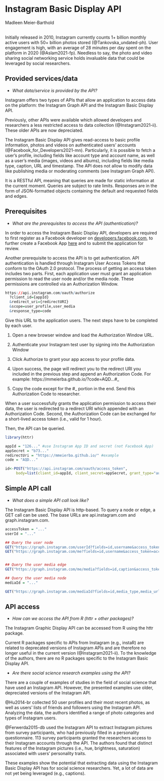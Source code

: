 
# Instagram Basic Display API
<chauthors>Madleen Meier-Barthold</chauthors>
<br><br>

Initially released in 2010, Instagram currently counts 1+ billion monthly active users with 50+ billion photos stored (@Tankovska_undated-ph). User engagement is high, with an average of 28 minutes per day spent on the platform in 2020 (@Aslam2021-fp). Needless to say, the photo and video sharing social networking service holds invaluable data that could be leveraged by social researchers. 

## Provided services/data
* *What data/service is provided by the API?*

Instagram offers two types of APIs that allow an application to access data on the platform: the Instagram Graph API and the Instagram Basic Display API.

Previously, other APIs were available which allowed developers and researchers a less restricted access to data collection (@Instagram2021-ii). These older APIs are now depreciated.

The Instagram Basic Display API gives read-access to basic profile information, photos and videos on authenticated users’ accounts (@Facebook_for_Developers2021-mn). Particularly, it is possible to fetch a user’s profile, including fields like account type and account name, as well as a user’s media (images, videos and albums), including fields like media type, caption, URL and timestamp. The API does not allow to modify data like publishing media or moderating comments (see Instagram Graph API).

It is a RESTful API, meaning that queries are made for static information at the current moment. Queries are subject to rate limits. Responses are in the form of JSON-formatted objects containing the default and requested fields and edges. 

## Prerequisites
* *What are the prerequisites to access the API (authentication)? *

In order to access the Instagram Basic Display API, developers are required to first register as a Facebook developer on [developers.facebook.com]("https://developers.facebook.com/), to further create a Facebook App [here]("https://developers.facebook.com/docs/instagram-basic-display-api/getting-started") and to submit the application for review. 

Another prerequisite to access the API is to get authentication. API authentication is handled through Instagram User Access Tokens that conform to the OAuth 2.0 protocol. The process of getting an access token includes two parts. First, each application user must grant an application permission to read the user node and/or the media node. These permissions are controlled via an Authorization Window. 

```r
https://api.instagram.com/oauth/authorize
  ?client_id={appId}
  &redirect_uri={redirectURI}
  &scope=user_profile,user_media
  &response_type=code
```

Give this URL to the application users. The next steps have to be completed by each user.

1. Open a new browser window and load the Authorization Window URL. 

2. Authenticate your Instagram test user by signing into the Authorization Window

3. Click Authorize to grant your app access to your profile data. 

4. Upon success, the page will redirect you to the redirect URI you included in the previous step and append an Authorization Code. For example: https://mmeierba.github.io/?code=AQD...#_

5. Copy the code except for the #_ portion in the end. Send this Authorization Code to researcher.

When a user successfully grants the application permission to access their data, the user is redirected to a redirect URI which appended with an Authorization Code. Second, the Authorization Code can be exchanged for a short-lived access token (i.e., valid for 1 hour).

Then, the API can be queried.

```r
library(httr)

appId = "126..." #use Instagram App ID and secret (not Facebook App)
appSecret = "b73..." 
redirectUri = "https://mmeierba.github.io/" #example
code = "AQD..."

id<-POST("https://api.instagram.com/oauth/access_token", 
     body=list(client_id=appId, client_secret=appSecret, grant_type="authorization_code", redirect_uri=redirectUri, code=code))
```





## Simple API call
* *What does a simple API call look like?*

The Instagram Basic Display API is http-based. To query a node or edge, a GET call can be used. The base URLs are api.instagram.com and graph.instagram.com.

```r
accessToken = "..."
userId = "..."

## Query the user node
GET("https://graph.instagram.com/userId?fields=id,username&access_token=accessToken") 
GET("https://graph.instagram.com/me?fields=id,username&access_token=accessToken") #alternative


## Query the user media edge
GET("https://graph.instagram.com/me/media?fields=id,caption&access_token=accessToken")

## Query the user media node
mediaId = "..."

GET("https://graph.instagram.com/mediaId?fields=id,media_type,media_url,username,timestamp&access_token=accessToken")
```

## API access
* *How can we access the API from R (httr + other packages)?* 

The Instagram Graphic Display API can be accessed from R using the httr package. 

Current R packages specific to APIs from Instagram (e.g., instaR) are related to deprecated versions of Instagram APIs and are therefore no longer useful in the current version (@Instagram2021-ii). To the knowledge of the authors, there are no R packages specific to the Instagram Basic Display API. 

* *Are there social science research examples using the API?*

There are a couple of examples of studies in the field of social science that have used an Instagram API. However, the presented examples use older, depreciated versions of the Instagram API.

@Hu2014-br collected 50 user profiles and their most recent photos, as well as users’ lists of friends and followers using the Instagram API. Analyzing the data, the authors identified a range of photo categories and types of Instagram users. 

@Ferwerda2015-db used the Instagram API to extract Instagram pictures from survey participants, who had previously filled in a personality questionnaire. 113 survey participants granted the researchers access to their Instagram accounts through the API. The authors found that distinct features of the Instagram pictures (i.e., hue, brightness, saturation) associated with users’ personality traits. 

These examples show the potential that extracting data using the Instagram Basic Display API has for social science researchers. Yet, a lot of data are not yet being leveraged (e.g., captions). 



